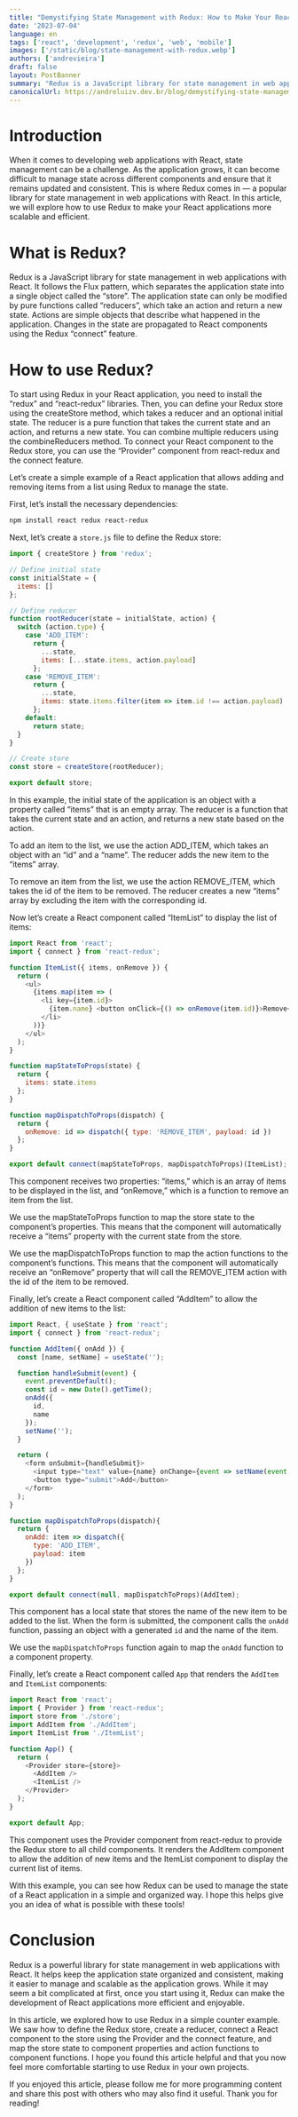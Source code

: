 ```yaml
---
title: "Demystifying State Management with Redux: How to Make Your React Applications More Scalable and Efficient"
date: '2023-07-04'
language: en
tags: ['react', 'development', 'redux', 'web', 'mobile']
images: ['/static/blog/state-management-with-redux.webp']
authors: ['andrevieira']
draft: false
layout: PostBanner
summary: "Redux is a JavaScript library for state management in web applications with React. It follows the Flux pattern, which separates the application state into a single object called the 'store'."
canonicalUrl: https://andreluizv.dev.br/blog/demystifying-state-management-with-redux-how-to-make-your-react-applications-more-scalable-and-efficient
---
```


# Introduction
When it comes to developing web applications with React, state management can be a challenge. As the application grows, it can become difficult to manage state across different components and ensure that it remains updated and consistent. This is where Redux comes in — a popular library for state management in web applications with React. In this article, we will explore how to use Redux to make your React applications more scalable and efficient.

# What is Redux?
Redux is a JavaScript library for state management in web applications with React. It follows the Flux pattern, which separates the application state into a single object called the “store”. The application state can only be modified by pure functions called “reducers”, which take an action and return a new state. Actions are simple objects that describe what happened in the application. Changes in the state are propagated to React components using the Redux “connect” feature.

# How to use Redux?
To start using Redux in your React application, you need to install the “redux” and “react-redux” libraries. Then, you can define your Redux store using the createStore method, which takes a reducer and an optional initial state. The reducer is a pure function that takes the current state and an action, and returns a new state. You can combine multiple reducers using the combineReducers method. To connect your React component to the Redux store, you can use the “Provider” component from react-redux and the connect feature.

Let’s create a simple example of a React application that allows adding and removing items from a list using Redux to manage the state.

First, let’s install the necessary dependencies:

``` bash
npm install react redux react-redux
```

Next, let’s create a `store.js` file to define the Redux store:

``` javascript
import { createStore } from 'redux';

// Define initial state
const initialState = {
  items: []
};

// Define reducer
function rootReducer(state = initialState, action) {
  switch (action.type) {
    case 'ADD_ITEM':
      return {
        ...state,
        items: [...state.items, action.payload]
      };
    case 'REMOVE_ITEM':
      return {
        ...state,
        items: state.items.filter(item => item.id !== action.payload)
      };
    default:
      return state;
  }
}

// Create store
const store = createStore(rootReducer);

export default store;
```

In this example, the initial state of the application is an object with a property called “items” that is an empty array. The reducer is a function that takes the current state and an action, and returns a new state based on the action.

To add an item to the list, we use the action ADD_ITEM, which takes an object with an “id” and a “name”. The reducer adds the new item to the “items” array.

To remove an item from the list, we use the action REMOVE_ITEM, which takes the id of the item to be removed. The reducer creates a new “items” array by excluding the item with the corresponding id.

Now let’s create a React component called “ItemList” to display the list of items:

``` javascript
import React from 'react';
import { connect } from 'react-redux';

function ItemList({ items, onRemove }) {
  return (
    <ul>
      {items.map(item => (
        <li key={item.id}>
          {item.name} <button onClick={() => onRemove(item.id)}>Remove</button>
        </li>
      ))}
    </ul>
  );
}

function mapStateToProps(state) {
  return {
    items: state.items
  };
}

function mapDispatchToProps(dispatch) {
  return {
    onRemove: id => dispatch({ type: 'REMOVE_ITEM', payload: id })
  };
}

export default connect(mapStateToProps, mapDispatchToProps)(ItemList);
```

This component receives two properties: “items,” which is an array of items to be displayed in the list, and “onRemove,” which is a function to remove an item from the list.

We use the mapStateToProps function to map the store state to the component’s properties. This means that the component will automatically receive a “items” property with the current state from the store.

We use the mapDispatchToProps function to map the action functions to the component’s functions. This means that the component will automatically receive an “onRemove” property that will call the REMOVE_ITEM action with the id of the item to be removed.

Finally, let’s create a React component called “AddItem” to allow the addition of new items to the list:

``` javascript
import React, { useState } from 'react';
import { connect } from 'react-redux';

function AddItem({ onAdd }) {
  const [name, setName] = useState('');

  function handleSubmit(event) {
    event.preventDefault();
    const id = new Date().getTime();
    onAdd({
      id,
      name
    });
    setName('');
  }

  return (
    <form onSubmit={handleSubmit}>
      <input type="text" value={name} onChange={event => setName(event.target.value)} />
      <button type="submit">Add</button>
    </form>
  );
}

function mapDispatchToProps(dispatch){
  return {
    onAdd: item => dispatch({ 
      type: 'ADD_ITEM',
      payload: item 
    })
  };
}

export default connect(null, mapDispatchToProps)(AddItem);
```

This component has a local state that stores the name of the new item to be added to the list. When the form is submitted, the component calls the `onAdd` function, passing an object with a generated `id` and the name of the item.

We use the `mapDispatchToProps` function again to map the `onAdd` function to a component property.

Finally, let’s create a React component called `App` that renders the `AddItem` and `ItemList` components:

``` javascript
import React from 'react';
import { Provider } from 'react-redux';
import store from './store';
import AddItem from './AddItem';
import ItemList from './ItemList';

function App() {
  return (
    <Provider store={store}>
      <AddItem />
      <ItemList />
    </Provider>
  );
}

export default App;
```

This component uses the Provider component from react-redux to provide the Redux store to all child components. It renders the AddItem component to allow the addition of new items and the ItemList component to display the current list of items.

With this example, you can see how Redux can be used to manage the state of a React application in a simple and organized way. I hope this helps give you an idea of what is possible with these tools!

# Conclusion
Redux is a powerful library for state management in web applications with React. It helps keep the application state organized and consistent, making it easier to manage and scalable as the application grows. While it may seem a bit complicated at first, once you start using it, Redux can make the development of React applications more efficient and enjoyable.

In this article, we explored how to use Redux in a simple counter example. We saw how to define the Redux store, create a reducer, connect a React component to the store using the Provider and the connect feature, and map the store state to component properties and action functions to component functions. I hope you found this article helpful and that you now feel more comfortable starting to use Redux in your own projects.

If you enjoyed this article, please follow me for more programming content and share this post with others who may also find it useful. Thank you for reading!